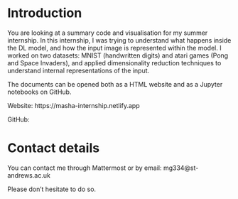 # Introduction {.unnumbered}

You are looking at a summary code and visualisation for my summer internship. In this internship, I was trying to understand what happens inside the DL model, and how the input image is represented within the model. I worked on two datasets: MNIST (handwritten digits) and atari games (Pong and Space Invaders), and applied dimensionality reduction techniques to understand internal representations of the input.




The documents can be opened both as a HTML website and as a Jupyter notebooks on GitHub.

Website: https://masha-internship.netlify.app

GitHub: 

# Contact details

You can contact me through Mattermost or by email: mg334@st-andrews.ac.uk

Please don't hesitate to do so.